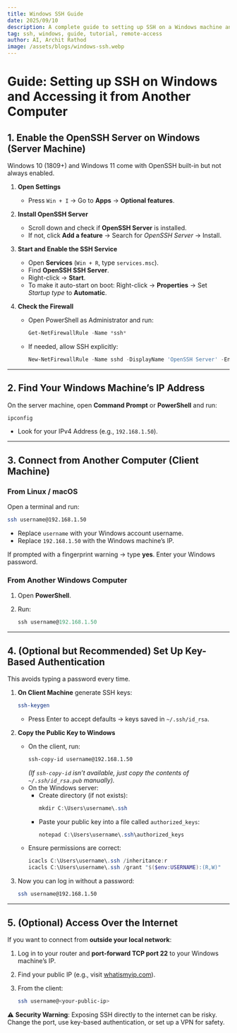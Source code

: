 ```yaml
---
title: Windows SSH Guide
date: 2025/09/10
description: A complete guide to setting up SSH on a Windows machine and accessing it from another computer.
tag: ssh, windows, guide, tutorial, remote-access
author: AI, Archit Rathod
image: /assets/blogs/windows-ssh.webp
---
```


# Guide: Setting up SSH on Windows and Accessing it from Another Computer

## 1. Enable the OpenSSH Server on Windows (Server Machine)

Windows 10 (1809+) and Windows 11 come with OpenSSH built-in but not always enabled.

1. **Open Settings**

    - Press `Win + I` → Go to **Apps** → **Optional features**.

2. **Install OpenSSH Server**

    - Scroll down and check if **OpenSSH Server** is installed.
    - If not, click **Add a feature** → Search for _OpenSSH Server_ → Install.

3. **Start and Enable the SSH Service**

    - Open **Services** (`Win + R`, type `services.msc`).
    - Find **OpenSSH SSH Server**.
    - Right-click → **Start**.
    - To make it auto-start on boot: Right-click → **Properties** → Set _Startup type_ to **Automatic**.

4. **Check the Firewall**

    - Open PowerShell as Administrator and run:
        ```powershell copy
        Get-NetFirewallRule -Name *ssh*
        ```
    - If needed, allow SSH explicitly:
        ```powershell copy
        New-NetFirewallRule -Name sshd -DisplayName 'OpenSSH Server' -Enabled True -Direction Inbound -Protocol TCP -Action Allow -LocalPort 22
        ```

---

## 2. Find Your Windows Machine’s IP Address

On the server machine, open **Command Prompt** or **PowerShell** and run:

```powershell copy
ipconfig
```

-   Look for your IPv4 Address (e.g., `192.168.1.50`).

---

## 3. Connect from Another Computer (Client Machine)

### From Linux / macOS

Open a terminal and run:

```bash copy
ssh username@192.168.1.50
```

-   Replace `username` with your Windows account username.
-   Replace `192.168.1.50` with the Windows machine’s IP.

If prompted with a fingerprint warning → type **yes**.
Enter your Windows password.

### From Another Windows Computer

1. Open **PowerShell**.
2. Run:

    ```powershell copy
    ssh username@192.168.1.50
    ```

---

## 4. (Optional but Recommended) Set Up Key-Based Authentication

This avoids typing a password every time.

1. **On Client Machine** generate SSH keys:

    ```bash copy
    ssh-keygen
    ```

    - Press Enter to accept defaults → keys saved in `~/.ssh/id_rsa`.

2. **Copy the Public Key to Windows**

    - On the client, run:
        ```bash copy
        ssh-copy-id username@192.168.1.50
        ```
        _(If `ssh-copy-id` isn’t available, just copy the contents of `~/.ssh/id_rsa.pub` manually)._
    - On the Windows server:
        - Create directory (if not exists):
            ```powershell copy
            mkdir C:\Users\username\.ssh
            ```
        - Paste your public key into a file called `authorized_keys`:
            ```powershell copy
            notepad C:\Users\username\.ssh\authorized_keys
            ```
    - Ensure permissions are correct:
        ```powershell copy
        icacls C:\Users\username\.ssh /inheritance:r
        icacls C:\Users\username\.ssh /grant "$($env:USERNAME):(R,W)"
        ```

3. Now you can log in without a password:

    ```bash copy
    ssh username@192.168.1.50
    ```

---

## 5. (Optional) Access Over the Internet

If you want to connect from **outside your local network**:

1. Log in to your router and **port-forward TCP port 22** to your Windows machine’s IP.
2. Find your public IP (e.g., visit [whatismyip.com](https://whatismyip.com)).
3. From the client:

    ```bash copy
    ssh username@<your-public-ip>
    ```

⚠️ **Security Warning**: Exposing SSH directly to the internet can be risky. Change the port, use key-based authentication, or set up a VPN for safety.
